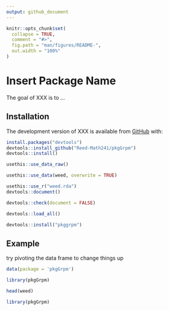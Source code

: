 ```yaml
---
output: github_document
---
```


<!-- README.md is generated from README.Rmd. Please edit that file -->

<!-- You'll still need to render `README.Rmd` regularly, to keep `README.md` up-to-date. `devtools::build_readme()` is handy for this.  -->

```r
knitr::opts_chunk$set(
  collapse = TRUE,
  comment = "#>",
  fig.path = "man/figures/README-",
  out.width = "100%"
)
```

# Insert Package Name

<!-- badges: start -->
<!-- badges: end -->

The goal of XXX is to ...

## Installation

The development version of XXX is available from [GitHub](https://github.com/) with:

``` r
install.packages("devtools")
devtools::install_github("Reed-Math241/pkgGrpm")
devtools::install()
```

```r
usethis::use_data_raw()
```

```r
usethis::use_data(weed, overwrite = TRUE)
```

```r
usethis::use_r("weed.rda")
devtools::document()
```

```r
devtools::check(document = FALSE)
```

```r
devtools::load_all()
```

```r
devtools::install("pkggrpm")
```
## Example

try pivoting the data frame to change things up

```r

data(package = 'pkgGrpm')

library(pkgGrpm)

head(weed)

```

```r
library(pkgGrpm)
```




